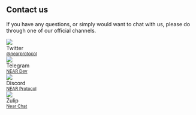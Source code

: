 ## Contact us

If you have any questions, or simply would want to chat with us, please do through one of our official channels.

<div class="container row">
  <div class="col col--3">
    <div className="avatar">
      <img
        className="avatar__photo avatar__photo--sm"
        src={require("@site/static/docs/assets/home/twitter.png").default} />
      <div className="avatar__intro">
        <div className="avatar__name">Twitter</div>
        <small className="avatar__subtitle"><a href="https://twitter.com/@nearprotocol">@nearprotocol</a></small>
      </div>
    </div>
  </div>
  <div class="col col--3">
    <div className="avatar">
      <img
        className="avatar__photo avatar__photo--sm"
        src={require("@site/static/docs/assets/home/telegram.png").default} />
      <div className="avatar__intro">
        <div className="avatar__name">Telegram</div>
        <small className="avatar__subtitle"><a href="https://t.me/neardev">NEAR Dev</a></small>
      </div>
    </div>
  </div>
  <div class="col col--3">
    <div className="avatar">
      <img
        className="avatar__photo"
        src={require("@site/static/docs/assets/home/discord.png").default} />
      <div className="avatar__intro">
        <div className="avatar__name">Discord</div>
        <small className="avatar__subtitle"><a href="https://near.chat">NEAR Protocol</a></small>
      </div>
    </div>
  </div>
  <div class="col col--3">
    <div className="avatar">
      <img
        className="avatar__photo"
        src={require("@site/static/docs/assets/home/zulip.png").default} />
      <div className="avatar__intro">
        <div className="avatar__name">Zulip</div>
        <small className="avatar__subtitle"><a href="https://near.zulipchat.com/">Near Chat</a></small>
      </div>
    </div>
  </div>
</div>